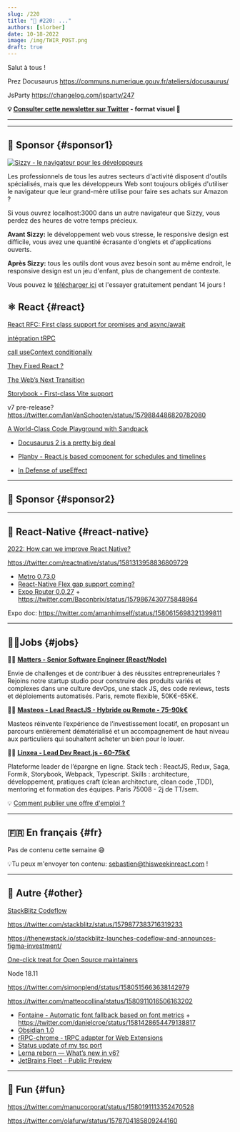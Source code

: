 ```yaml
---
slug: /220
title: "📨 #220: ..."
authors: [slorber]
date: 10-18-2022
image: /img/TWIR_POST.png
draft: true
---
```


Salut à tous !

Prez Docusaurus
https://communs.numerique.gouv.fr/ateliers/docusaurus/

JsParty
https://changelog.com/jsparty/247

<!-- truncate -->

**💡 [Consulter cette newsletter sur Twitter](https://slo.im/thread) - format visuel 🎨**

---


<Support />

---

## 💸 Sponsor {#sponsor1}

[![Sizzy - le navigateur pour les développeurs](/emails/issues/220/sizzy.jpg)](https://sizzy.co/?utm_campaign=newsletter&utm_source=thisweekinreact)

Les professionnels de tous les autres secteurs d'activité disposent d'outils spécialisés, mais que les développeurs Web sont toujours obligés d'utiliser le navigateur que leur grand-mère utilise pour faire ses achats sur Amazon ?

Si vous ouvrez localhost:3000 dans un autre navigateur que Sizzy, vous perdez des heures de votre temps précieux.

**Avant Sizzy:** le développement web vous stresse, le responsive design est difficile, vous avez une quantité écrasante d'onglets et d'applications ouverts.

**Après Sizzy:** tous les outils dont vous avez besoin sont au même endroit, le responsive design est un jeu d'enfant, plus de changement de contexte.

Vous pouvez le [télécharger ici](https://sizzy.co/?utm_campaign=newsletter&utm_source=thisweekinreact) et l'essayer gratuitement pendant 14 jours !

## ⚛️ React {#react}

[React RFC: First class support for promises and async/await](https://github.com/reactjs/rfcs/pull/229)

[intégration tRPC](https://twitter.com/alexdotjs/status/1581932629623857153)

[call useContext conditionally](https://twitter.com/acdlite/status/1581401077915975680)

[They Fixed React ?](https://www.youtube.com/watch?v=iOpTdwf96NQ)

[The Web’s Next Transition](https://www.epicweb.dev/the-webs-next-transition)

[Storybook - First-class Vite support](https://storybook.js.org/blog/first-class-vite-support-in-storybook/)

v7 pre-release? https://twitter.com/IanVanSchooten/status/1579884486820782080

[A World-Class Code Playground with Sandpack](https://www.joshwcomeau.com/react/next-level-playground/)

- [Docusaurus 2 is a pretty big deal](https://changelog.com/jsparty/247)

- [Planby - React.js based component for schedules and timelines](https://planby.netlify.app/)

- [In Defense of useEffect](https://www.youtube.com/watch?v=Zw4lJqBphvA)

<SubscribeFormEmbed />

---

## 💸 Sponsor {#sponsor2}

<Todo />

---

## 📱 React-Native {#react-native}

[2022: How can we improve React Native?](https://github.com/react-native-community/discussions-and-proposals/discussions/528)

https://twitter.com/reactnative/status/1581313958836809729

- [Metro 0.73.0](https://github.com/facebook/metro/releases/tag/v0.73.0)
- [React-Native Flex gap support coming?](https://twitter.com/Baconbrix/status/1580587087174062080)
- [Expo Router 0.0.27](https://twitter.com/Baconbrix/status/1579912795323215872) + https://twitter.com/Baconbrix/status/1579867430775848964

Expo doc: https://twitter.com/amanhimself/status/1580615698321399811

---

## 🧑‍💻Jobs {#jobs}

🧑‍💼 [**Matters - Senior Software Engineer (React/Node)**](https://bit.ly/NLReactH)

Envie de challenges et de contribuer à des réussites entrepreneuriales ? Rejoins notre startup studio pour construire des produits variés et complexes dans une culture devOps, une stack JS, des code reviews, tests et déploiements automatisés. Paris, remote flexible, 50K€-65K€.

🧑‍💼 [**Masteos - Lead ReactJS - Hybride ou Remote - 75-90k€**](https://www.welcometothejungle.com/fr/companies/masteos/jobs/lead-front-reactjs-h-f_paris?q=97ae44f44512e0f1968e134f33de64ea&o=1376093)

Masteos réinvente l’expérience de l’investissement locatif, en proposant un parcours entièrement dématérialisé et un accompagnement de haut niveau aux particuliers qui souhaitent acheter un bien pour le louer.

🧑‍💼 [**Linxea - Lead Dev React.js - 60-75k€**](https://www.welcometothejungle.com/fr/companies/linxea/jobs/lead-dev-react_paris)

Plateforme leader de l’épargne en ligne.
Stack tech : ReactJS, Redux, Saga, Formik, Storybook, Webpack, Typescript.
Skills : architecture, développement, pratiques craft (clean architecture, clean code ,TDD), mentoring et formation des équipes.
Paris 75008 - 2j de TT/sem.

💡 [Comment publier une offre d'emploi ?](https://thisweekinreact.com/fr/sponsor)

---

## 🇫🇷 En français {#fr}

Pas de contenu cette semaine 😅

💡Tu peux m'envoyer ton contenu: [sebastien@thisweekinreact.com](mailto:sebastien@thisweekinreact.com?subject=Contenu%20en%20fran%C3%A7ais) !

<Todo />

---

## 🔀 Autre {#other}

[StackBlitz Codeflow](https://stackblitz.com/codeflow)

https://twitter.com/stackblitz/status/1579877383716319233

https://thenewstack.io/stackblitz-launches-codeflow-and-announces-figma-investment/

[One-click treat for Open Source maintainers](https://dev.to/stackblitz/one-click-treat-for-open-source-maintainers-49f7)

Node 18.11

https://twitter.com/simonplend/status/1580515663638142979

https://twitter.com/matteocollina/status/1580911016506163202

- [Fontaine - Automatic font fallback based on font metrics](https://github.com/unjs/fontaine) + https://twitter.com/danielcroe/status/1581428654479138817
- [Obsidian 1.0](https://obsidian.md/1.0)
- [rRPC-chrome - tRPC adapter for Web Extensions](https://github.com/jlalmes/trpc-chrome)
- [Status update of my tsc port](https://kdy1.dev/posts/2022/10/tsc-port-status)
- [Lerna reborn — What’s new in v6?](https://blog.nrwl.io/lerna-reborn-whats-new-in-v6-10aec6e9091c)
- [JetBrains Fleet - Public Preview](https://blog.jetbrains.com/fleet/2022/10/introducing-the-fleet-public-preview/)

---

## 🤭 Fun {#fun}

https://twitter.com/manucorporat/status/1580191113352470528

https://twitter.com/olafurw/status/1578704185809244160
